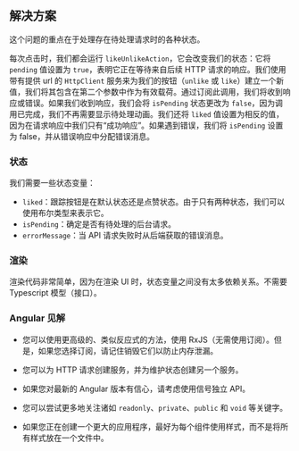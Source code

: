 
## 解决方案

这个问题的重点在于处理存在待处理请求时的各种状态。

每次点击时，我们都会运行 `likeUnlikeAction`，它会改变我们的状态：它将 `pending` 值设置为 `true`，表明它正在等待来自后续 HTTP 请求的响应。我们使用带有提供 url 的 `HttpClient` 服务来为我们的按钮（`unlike` 或 `like`）建立一个新值，我们将其包含在第二个参数中作为有效载荷。通过订阅此调用，我们将收到响应或错误。如果我们收到响应，我们会将 `isPending` 状态更改为 `false`，因为调用已完成，我们不再需要显示待处理动画。我们还将 `liked` 值设置为相反的值，因为在请求响应中我们只有“成功响应”。如果遇到错误，我们将 `isPending` 设置为 false，并从错误响应中分配错误消息。

### 状态

我们需要一些状态变量：

* `liked`：跟踪按钮是在默认状态还是点赞状态。由于只有两种状态，我们可以使用布尔类型来表示它。
* `isPending`：确定是否有待处理的后台请求。
* `errorMessage`：当 API 请求失败时从后端获取的错误消息。

### 渲染

渲染代码非常简单，因为在渲染 UI 时，状态变量之间没有太多依赖关系。不需要 Typescript 模型（接口）。

### Angular 见解

* 您可以使用更高级的、类似反应式的方法，使用 RxJS（无需使用订阅）。但是，如果您选择订阅，请记住销毁它们以防止内存泄漏。

* 您可以为 HTTP 请求创建服务，并为维护状态创建另一个服务。

* 如果您对最新的 Angular 版本有信心，请考虑使用信号独立 API。

* 您可以尝试更多地关注诸如 `readonly`、`private`、`public` 和 `void` 等关键字。

* 如果您正在创建一个更大的应用程序，最好为每个组件使用样式，而不是将所有样式放在一个文件中。

<TestCases />

<Notes />
